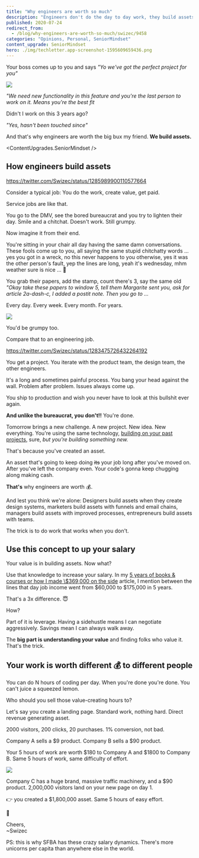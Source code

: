 ```yaml
---
title: "Why engineers are worth so much"
description: "Engineers don't do the day to day work, they build assets the business can exploit for years to come. That's the magic"
published: 2020-07-24
redirect_from:
  - /blog/why-engineers-are-worth-so-much/swizec/9458
categories: "Opinions, Personal, SeniorMindset"
content_upgrade: SeniorMindset
hero: ./img/techletter.app-screenshot-1595609659436.png
---
```



Your boss comes up to you and says _"Yo we've got the perfect project for you"_

![](giphy:what)

_"We need new functionality in this feature and you're the last person to work on it. Means you're the best fit_

Didn't I work on this 3 years ago?

_"Yes, hasn't been touched since"_

And that's why engineers are worth the big bux my friend. **We build assets.**

<ContentUpgrades.SeniorMindset />

## How engineers build assets

https://twitter.com/Swizec/status/1285989900110577664

Consider a typical job: You do the work, create value, get paid.

Service jobs are like that.

You go to the DMV, see the bored bureaucrat and you try to lighten their day. Smile and a chitchat. Doesn't work. Still grumpy.

Now imagine it from their end.

You're sitting in your chair all day having the same damn conversations. These fools come up to you, all saying the same stupid chitchatty words ... yes you got in a wreck, no this never happens to you otherwise, yes it was the other person's fault, yep the lines are long, yeah it's wednesday, mhm weather sure is nice ... 🤮

You grab their papers, add the stamp, count there's 3, say the same old _"Okay take these papers to window 5, tell them Margarite sent you, ask for article 2a-dash-c, I added a postit note. Then you go to ..._

Every day. Every week. Every month. For years.

![](giphy:ugh)

You'd be grumpy too.

Compare that to an engineering job.

https://twitter.com/Swizec/status/1283475726432264192

You get a project. You iterate with the product team, the design team, the other engineers.

It's a long and sometimes painful process. You bang your head against the wall. Problem after problem. Issues always come up.

You ship to production and wish you never have to look at this bullshit ever again.

**And unlike the bureaucrat, you don't!!** You're done.

Tomorrow brings a new challenge. A new project. New idea. New everything. You're using the same technology, [building on your past projects](https://swizec.com/blog/path-dependence-or-why-existing-code-always-looks-bad/), sure, _but you're building something new._

That's because you've created an asset.

An asset that's going to keep doing ~~its~~ your job long after you've moved on. After you've left the company even. Your code's gonna keep chugging along making cash.

**That's** why engineers are worth 💰.

And lest you think we're alone: Designers build assets when they create design systems, marketers build assets with funnels and email chains, managers build assets with improved processes, entrepreneurs build assets with teams.

The trick is to do work that works when you don't.

## Use this concept to up your salary

Your value is in building assets. Now what?

Use that knowledge to increase your salary. In my [5 years of books & courses or how I made \\$369,000 on the side](https://swizec.com/blog/5-years-of-books-and-courses-or-how-i-made-dollar369000-on-the-side/) article, I mention between the lines that day job income went from $60,000 to $175,000 in 5 years.

That's a 3x difference. 😇

How?

Part of it is leverage. Having a sidehustle means I can negotiate aggressively. Savings mean I can always walk away.

The **big part is understanding your value** and finding folks who value it. That's the trick.

## Your work is worth different 💰 to different people

You can do N hours of coding per day. When you're done you're done. You can't juice a squeezed lemon.

Who should you sell those value-creating hours to?

Let's say you create a landing page. Standard work, nothing hard. Direct revenue generating asset.

2000 visitors, 200 clicks, 20 purchases. 1% conversion, not bad.

Company A sells a $9 product. Company B sells a $90 product.

Your 5 hours of work are worth $180 to Company A and $1800 to Company B. Same 5 hours of work, same difficulty of effort.

![](giphy:wait_what)

Company C has a huge brand, massive traffic machinery, and a $90 product. 2,000,000 visitors land on your new page on day 1.

👉 you created a $1,800,000 asset. Same 5 hours of easy effort.

🤯

Cheers,<br/>
~Swizec

PS: this is why SFBA has these crazy salary dynamics. There's more unicorns per capita than anywhere else in the world.
